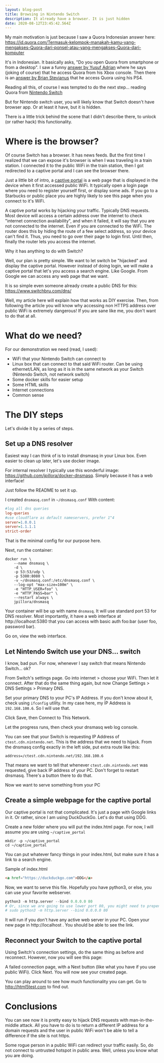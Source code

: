 ```yaml
---
layout: blog-post
title: Browsing in Nintendo Switch
description: It already have a browser. It is just hidden
date: 2020-08-12T23:45:42.564Z
---
```

My main motivation is just because I saw a Quora Indonesian answer here:
https://id.quora.com/Termasuk-kelompok-manakah-kamu-yang-mengakses-Quora-dari-ponsel-atau-yang-mengakses-Quora-dari-komputer

It's in Indonesian. It basically asks, "Do you open Quora from smartphone or from a desktop". I saw a funny [answer by Yusuf Adrian](https://id.quora.com/Termasuk-kelompok-manakah-kamu-yang-mengakses-Quora-dari-ponsel-atau-yang-mengakses-Quora-dari-komputer/answer/Yusuf-Adriansyah) where he says (joking of course) that he access Quora from his Xbox console. Then there is an [answer by Brian Stevianus](https://id.quora.com/Termasuk-kelompok-manakah-kamu-yang-mengakses-Quora-dari-ponsel-atau-yang-mengakses-Quora-dari-komputer/answer/Brian-Stevi) that he access Quora using his PS4.

Reading all this, of course I was tempted to do the next step... reading Quora from [Nintendo Switch](https://id.quora.com/Termasuk-kelompok-manakah-kamu-yang-mengakses-Quora-dari-ponsel-atau-yang-mengakses-Quora-dari-komputer/answer/Rizky-Maulana-Nugraha)

But for Nintendo switch user, you will likely know that Switch doesn't have browser app. Or at least it have, but it is hidden.

There is a little trick behind the scene that I didn't describe there, to unlock (or rather hack) this functionality.

# Where is the browser?

Of course Switch has a browser. It has news feeds. But the first time I realized that we can expose it's browser is when I was traveling in a train station. I connected it to the public WiFi in the train station, then I got redirected to a captive portal and I can see the browser there.

Just a little bit of intro, a [captive portal](https://en.wikipedia.org/wiki/Captive_portal) is a web page that is displayed in the device when it first accessed public WiFi. It typically open a login page where you need to register yourself first, or display some ads. If you go to a Starbucks or public place you are highly likely to see this page when you connect to it's WiFi. 

A captive portal works by hijacking your traffic. Typically DNS requests. Most device will access a certain address over the internet to check "internet connection availability", and when it failed, it will say that you are not connected to the internet. Even if you are connected to the WiFi. The router does this by hiding the route of a few select address, so your device can't find it. Thus, you need to go over their page to login first. Until then, finally the router lets you access the internet.

Why it has anything to do with Switch?

Well, our plan is pretty simple. We want to let switch be "hijacked" and display the captive portal. However instead of doing login, we will make a captive portal that let's you access a search engine. Like Google. From Google we can access any web page that we want.

It is so simple even someone already create a public DNS for this:
https://www.switchbru.com/dns/

Well, my article here will explain how that works as DIY exercise. Then, from following the article you will know why accessing non HTTPS address over public WiFi is extremely dangerous! If you are sane like me, you don't want to do that at all.

# What do we need?

For our demonstration we need (read, I used):

* WiFi that your Nintendo Switch can connect to 
* Linux box that can connect to that said WiFi router. Can be using ethernet/LAN, as long as it is in the same network as your Switch (Nintendo Switch, not network switch)
* Some docker skills for easier setup
* Some HTML skills
* Internet connections
* Common sense

# The DIY steps

Let's divide it by a series of steps.

## Set up a DNS resolver

Easiest way I can think of is to install dnsmasq in your Linux box.
Even easier to clean up later, let's use docker image.

For internal resolver I typically use this wonderful image: https://github.com/jpillora/docker-dnsmasq. Simply because it has a web interface!

Just follow the README to set it up.

I created `dnsmasq.conf` in `~/dnsmasq.conf`
With content:

```ini
#log all dns queries
log-queries
#use cloudflare as default nameservers, prefer 1^4
server=1.0.0.1
server=1.1.1.1
strict-order
```

That is the minimal config for our purpose here.

Next, run the container:

```shell
docker run \
	--name dnsmasq \
	-d \
	-p 53:53/udp \
	-p 5380:8080 \
	-v ~/dnsmasq.conf:/etc/dnsmasq.conf \
	--log-opt "max-size=100m" \
	-e "HTTP_USER=foo" \
	-e "HTTP_PASS=bar" \
	--restart always \
	jpillora/dnsmasq
```

Your container will be up with name `dnsmasq`. It will use standard port 53 for DNS resolver. Most importantly, it have a web interface at http://localhost:5380 that you can access with basic auth foo:bar (user foo, password bar).

Go on, view the web interface.

## Let Nintendo Switch use your DNS... switch

I know, bad pun. For now, whenever I say switch that means Nintendo Switch... ok?

From Switch's settings page. Go into internet > choose your WiFi. Then let it connect. After that do the same thing again, but now Change Settings > DNS Settings > Primary DNS.

Set your primary DNS to your PC's IP Address. If you don't know about it, check using `ifconfig` utility. In my case here, my IP Address is `192.168.100.6`. So I will use that.

Click Save, then Connect to This Network.

Let the progress runs, then check your dnsmasq web log console.

You can see that your Switch is requesting IP Address of `ctest.cdn.nintendo.net`. This is the address that we need to hijack. From the dnsmasq config exactly in the left side, put extra route like this:

```
address=/ctest.cdn.nintendo.net/192.168.100.6
```

That means we want to tell that whenever `ctest.cdn.nintendo.net` was requested, give back IP address of your PC. Don't forget to restart dnsmasq. There's a button there to do that.

Now we want to serve something from your PC

## Create a simple webpage for the captive portal

Our captive portal is not that complicated. It's just a page with Google links in it. Or rather, since I am using DuckDuckGo. Let's do that using DDG.

Create a new folder where you will put the index.html page. For now, I will assume you are using `~/captive_portal`

```shell
mkdir -p ~/captive_portal
cd ~/captive_portal
```

You can put whatever fancy things in your index.html, but make sure it has a link to a search engine.

Sample of index.html

```html
<a href="https://duckduckgo.com">DDG</a>
```

Now, we want to serve this file. Hopefully you have python3, or else, you can use your favorite webserver.

```python
python3 -m http.server --bind 0.0.0.0 80
# Or, since we are going to use lower port 80, you might need to prepend with sudo
# sudo python3 -m http.server --bind 0.0.0.0 80
```

It will run if you don't have any active web server in your PC. Open your new page in http://localhost . You should be able to see the link.

## Reconnect your Switch to the captive portal

Using Switch's connection settings, do the same thing as before and reconnect. However, now you will see this page:

A failed connection page, with a Next button (like what you have if you use public WiFi). Click Next. You will now see your created page.

You can play around to see how much functionality you can get. Go to http://html5test.com to find out.

# Conclusions

You can see now it is pretty easy to hijack DNS requests with man-in-the-middle attack. All you have to do is to return a different IP address for a domain requests and the user in public WiFi won't be able to tell a difference if the site is not https.

Some rogue person in a public WiFi can redirect your traffic easily. So, do not connect to untrusted hotspot in public area. Well, unless you know what you are doing.